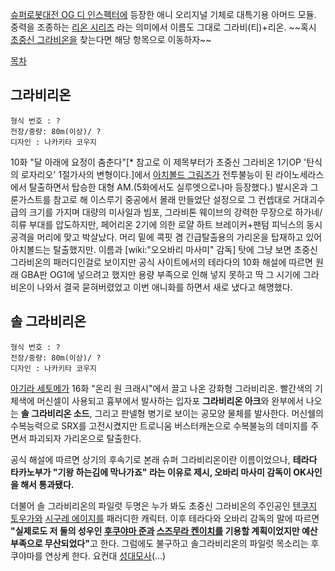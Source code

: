 [[슈퍼로봇대전 OG 디 인스펙터]]에 등장한 애니 오리지널 기체로 대특기용 아머드 모듈.
중력을 조종하는 [[리온 시리즈]] 라는 의미에서 이름도 그대로 그라비(티)+리온.
~~혹시 [[초중신 그라비온]]을 찾는다면 해당 항목으로 이동하자~~

[[목차]]
== 그라비리온 ==
 형식 번호 : ?
 전장/중량: 80m(이상)/ ?
 디자인 : 나카키타 코우지

10화 "달 아래에 요정이 춤춘다"[* 참고로 이 제목부터가 초중신 그라비온 1기OP '탄식의 로자리오' 1절가사의 변형이다.]에서 [[아치볼드 그림즈]]가 전투불능이 된 라이노세라스에서 탈출하면서 탑승한 대형 AM.(5화에서도 실루엣으로나마 등장했다.) 발시온과 그룬가스트를 참고로 해 이스루기 중공에서 몰래 만들었단 설정으로 그 컨셉대로 거대괴수급의 크기를 가지며 대량의 미사일과 빔포, 그라비톤 웨이브의 강력한 무장으로 하가네/히류 부대를 압도하지만, 페어리온 2기에 의한 로얄 하트 브레이커+팬텀 피닉스의 동시공격을 머리에 맞고 박살났다. 머리 밑에 콕핏 겸 긴급탈출용의 가리온을 탑재하고 있어 아치볼드는 탈출했지만.
이름과 [wiki:"오오바리 마사미" 감독] 탓에 그냥 보면 초중신 그라비온의 패러디인걸로 보이지만 공식 사이트에서의 테라다의 10화 해설에 따르면 원래 GBA판 OG1에 넣으려고 했지만 용량 부족으로 인해 넣지 못하고 딱 그 시기에 그라비온이 나와서 결국 묻혀버렸었고 이번 애니화를 하면서 새로 냈다고 해명했다.

== 솔 그라비리온 ==
 형식 번호 : ?
 전장/중량: 80m(이상)/ ?
 디자인 : 나카키타 코우지

[[아기라 세토메]]가 16화 "온리 원 크래시"에서 끌고 나온 강화형 그라비리온. 빨간색의 기체색에 머신셀이 사용되고 흉부에서 발사하는 입자포 '''그라비리온 아크'''와 완부에서 나오는 '''솔 그라비리온 소드''', 그리고 판넬형 병기로 보이는 공모양 물체를 발사한다. 머신쉘의 수복능력으로 SRX를 고전시켰지만 트로니움 버스터캐논으로 수복불능의 데미지를 주면서 파괴되자 가리온으로 탈출한다.

공식 해설에 따르면 상기의 후속기로 본래 슈퍼 그라비리온이란 이름이었으나, '''테라다 타카노부가 "기왕 하는김에 막나가죠" 라는 이유로 제시, 오바리 마사미 감독이 OK사인을 해서 통과됐다.'''

더불어 솔 그라비리온의 파일럿 두명은 누가 봐도 초중신 그라비온의 주인공인 [[텐쿠지 토우가]]와 [[시구레 에이지]]를 패러디한 캐릭터. 이후 테라다와 오바리 감독의 말에 따르면 '''"실제로도 저 둘의 성우인 [[후쿠야마 준]]과 [[스즈무라 켄이치]]를 기용할 계획이었지만 예산부족으로 무산되었다"'''고 한다. 그럼에도 불구하고 솔그라비리온의 파일럿 목소리는 후쿠야마를 연상케 한다. 요컨대 [[성대모사]](…)
